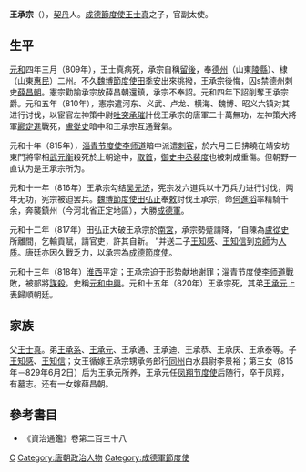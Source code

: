 {{Otheruses|other=名为王承宗的其他人物|王經}}
{{Infobox_Person
| name =王承宗
|image=
| caption=
|box_width=170px
|occupation= 軍人
| period = 9世紀
|birth_name=
| other_names =
| Sex =男
|birth_date=?
|birth_place=[[成德|成德]]
|death_date= 820年
|death_place=成德
| nationality =唐朝
| residence =
| party =
| religion =
| spouse = 
| relatives =父 [[王士真|王士真]]<br> 弟 [[王承系|王承系]]、[[王承元|王承元]]、王承通、王承迪、王承恭、王承庆、王承泰等<br> 子 [[王知感|王知感]]、[[王知信|王知信]]、王循（女）、其余二女
| educate =
| past =成德節度使
| work =
| award = 
}}
'''王承宗'''（{{bd||？|820年||catIdx=W}}），[[契丹|契丹]]人。[[成德節度使|成德節度使]][[王士真|王士真]]之子，官副太使。

== 生平 ==
[[元和_(唐)|元和]]四年三月（809年），王士真病死，承宗自稱[[留後|留後]]，奉[[德州|德州]]（山東[[陵縣|陵縣]]）、棣（山東[[惠民|惠民]]）二州。不久[[魏博節度使|魏博節度使]][[田季安|田季安]]出來挑撥，王承宗後悔，囚s禁德州刺史[[薛昌朝_(唐朝)|薛昌朝]]。憲宗勸諭承宗放薛昌朝還鎮，承宗不奉詔。元和四年下詔削奪王承宗爵。元和五年（810年），憲宗遣河东、义武、卢龙、横海、魏博、昭义六镇对其进行讨伐，以宦官左神策中尉[[吐突承璀|吐突承璀]]計伐王承宗的唐軍二十萬無功，左神策大將軍[[酈定進|酈定進]]戰死，[[盧從史|盧從史]]暗中和王承宗互通聲氣。

元和十年（815年），[[淄青节度使|淄青节度使]][[李师道|李师道]]暗中派遣[[刺客|刺客]]，於六月三日拂曉在靖安坊東門將宰相[[武元衡|武元衡]]殺死於上朝途中，[[獵首|取首]]，[[御史中丞|御史中丞]][[裴度|裴度]]也被刺成重傷。但朝野一直认为是王承宗所为。

元和十一年（816年）王承宗勾结[[吴元济|吴元济]]，宪宗发六道兵以十万兵力进行讨伐，两年无功，宪宗被迫罢兵。[[魏博節度使|魏博節度使]][[田弘正|田弘正]]奉[[敕|敕]]討伐王承宗，命[[何進滔|何進滔]]率精騎千余，奔襲鎮州（今河北省正定地區），大勝[[成德軍|成德軍]]。

元和十二年（817年）田弘正大破王承宗於[[南宮|南宮]]，承宗勢蹙請降，“自陳為[[盧從史|盧從史]]所離間，乞輸貢賦，請官吏，許其自新。 ”并送二子[[王知感|王知感]]、[[王知信|王知信]]到[[京師|京師]]为[[人质|人质]]。唐廷亦因久戰乏力，以承宗為[[成德節度使|成德節度使]]。

元和十三年（818年）[[淮西|淮西]]平定；王承宗迫于形势献地谢罪；淄青节度使[[李师道|李师道]]戰敗，被部將[[謀殺|謀殺]]。史稱[[元和中興|元和中興]]。元和十五年（820年）王承宗死，其弟[[王承元|王承元]]上表歸順朝廷。

== 家族 ==
父[[王士真|王士真]]。弟[[王承系|王承系]]、[[王承元|王承元]]、王承通、王承迪、王承恭、王承庆、王承泰等。子[[王知感|王知感]]、[[王知信|王知信]]；女王循嫁王承宗甥承务郎行[[同州|同州]]白水县尉李景裕；第三女（815年－829年6月2日）后为王承元所养，王承元任[[凤翔节度使|凤翔节度使]]后随行，卒于凤翔，有墓志。还有一女嫁薛昌朝。

==參考書目==
* 《資治通鑑》卷第二百三十八

{{start box}}
{{s-before|父·[[王士真|王士真]]}}
{{s-title|[[成德節度使|成德節度使]]}}
{{s-after|弟·观察支使(暂代节度使)[[王承元|王承元]]}}

{{Authority control}}

{{DEFAULTSORT:}}
[[Category:王姓|C]]
[[Category:唐朝政治人物|Category:唐朝政治人物]]
[[Category:成德軍節度使|Category:成德軍節度使]]